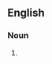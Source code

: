{{also|dégradations}}

==English==

===Noun===
{{head|en|noun form}}

# {{plural of|en|degradation}}